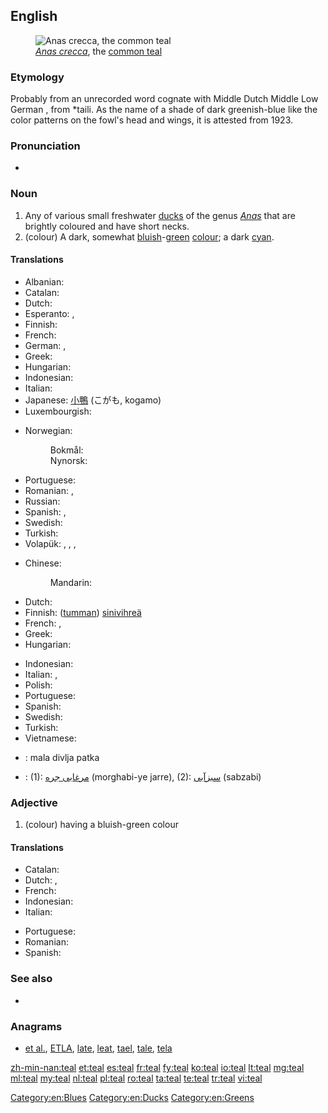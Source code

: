 {{also|TEAL}}
==English==
{{wikipedia}}
[[Image:Sarcelleh 1.jpg|thumb|''[[Anas crecca]]'', the [[common teal]]]]

===Etymology===
Probably from an unrecorded {{etyl|ang|en}} word cognate with Middle Dutch {{term|teling||teal|lang=dum}} Middle Low German {{term|telink|lang=gml}}, from {{etyl|gmw|en}} *taili. As the name of a shade of dark greenish-blue like the color patterns on the fowl's head and wings, it is attested from 1923.

===Pronunciation===
* {{rhymes|iːl}}

===Noun===
{{en-noun}}

# Any of various small freshwater [[duck]]s of the genus ''[[Anas]]'' that are brightly coloured and have short necks.
# (colour) A dark, somewhat [[bluish]]-[[green]] [[color|colour]]; a dark [[cyan]].
#: {{color panel|008888}}

====Translations====
{{trans-top|duck}}
* Albanian: {{t+|sq|bajukë}}
* Catalan: {{t|ca|xarxet comú}}
* Dutch: {{t+|nl|taling|m}}
* Esperanto: {{t|eo|kreko}}, {{t|eo|krekanaso}}
* Finnish: {{t+|fi|tavi}}
* French: {{t+|fr|sarcelle|f}}
* German: {{t|de|Krickente|f}}, {{t|de|Kriekente}}
* Greek: {{t+|el|αγριόπαπια|f|tr=agriópapia}}
* Hungarian: {{t+|hu|réce}}
* Indonesian: {{t+|id|itik}}
* Italian: {{t|it|alzavola}}
* Japanese: [[小鴨]] (こがも, kogamo)
* Luxembourgish: {{t|lb|Wanterint|f}}
{{trans-mid}}
* Norwegian:
*: Bokmål: {{t|no|krikkand|m|f}}
*: Nynorsk: {{t|nn|krikkand|f}}
* Portuguese: {{t|pt|patinho|m}}
* Romanian: {{t|ro|lișiță|f}}, {{t|ro|sarselă|f}}
* Russian: {{t+|ru|чирок|m|tr=čirók}}
* Spanish: {{t|es|cerceta|f}}, {{t|es|barraquete|m}}
* Swedish: {{t+|sv|kricka|c}}
* Turkish: {{t+|tr|çakırkanat}}
* Volapük: {{qualifier|male or female}} {{t|vo|krek}}, {{t|vo|hikrek|tr=male}}, {{t|vo|jikrek|tr=female}}, {{qualifier|offspring, young}} {{t|vo|krekül}}
{{trans-bottom}}

{{trans-top|colour}}
* Chinese:
*: Mandarin: {{t|cmn|蓝绿色|tr=lán lǜsè|sc=Hani}}
* Dutch: {{t|nl|appelblauwzeegroen|n}}
* Finnish: ([[tumma]]n) [[sinivihreä]]
* French: {{t|fr|bleu sarcelle}}, {{t|fr|bleu pétrole}}
* Greek: {{t|el|βαθυκύανο|n|tr=vathykýano}}
* Hungarian: {{t+|hu|kékeszöld}}
{{trans-mid}}
* Indonesian: {{t+|id|itik}}
* Italian: {{t|it|blu petrolio}}, {{t|it|foglia di tè}}
* Polish: {{t|pl|barwa morska|n}}
* Portuguese: {{t|pt|azul-petróleo}}
* Spanish: {{t|es|azul petróleo|m}}
* Swedish: {{t|sv|teal}}
* Turkish: {{t+|tr|teal}}
* Vietnamese: {{t|vi|mòng két.}}
{{trans-bottom}}

{{checktrans-top}}
* {{ttbc|sh}}: mala divlja patka {{g|f}}
* {{ttbc|fa}}: (1): [[مرغابی جره]] (morghabi-ye jarre), (2): [[سبزآبی]] (sabzabi)
{{trans-bottom}}

===Adjective===
{{en-adj|er}}

# (colour) having a bluish-green colour

====Translations====
{{trans-top|colour}}
* Catalan: {{t|ca|xarxet}}
* Dutch: {{t|nl|appelblauwzeegroen}}, {{t|nl|appelblauwzeegroene}}
* French: {{t+|fr|sarcelle|m}}
* Indonesian: {{t+|id|itik}}
* Italian: {{t|it|foglia di tè}}
{{trans-mid}}
* Portuguese: {{t|pt|Azul-Petróleo}}
* Romanian: {{t|ro|albastru-verzui}}
* Spanish: {{t|es|azul petróleo}}
{{trans-bottom}}

===See also===
* {{list:blues/en}}

===Anagrams===
* [[et al.#English|et al.]], [[ETLA#English|ETLA]], [[late#English|late]], [[leat#English|leat]], [[tael#English|tael]], [[tale#English|tale]], [[tela#English|tela]]

[[Category:en:Blues]]
[[Category:en:Ducks]]
[[Category:en:Greens]]

[[zh-min-nan:teal]]
[[et:teal]]
[[es:teal]]
[[fr:teal]]
[[fy:teal]]
[[ko:teal]]
[[io:teal]]
[[lt:teal]]
[[mg:teal]]
[[ml:teal]]
[[my:teal]]
[[nl:teal]]
[[pl:teal]]
[[ro:teal]]
[[ta:teal]]
[[te:teal]]
[[tr:teal]]
[[vi:teal]]